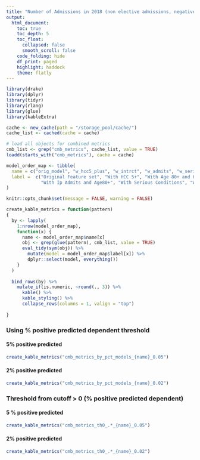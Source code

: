 ```yaml
---
title: "Number of Admissions in 2018 (non elective admissions, negative Binomial)"
output: 
  html_document:
    toc: true
    toc_depth: 5
    toc_float: 
      collapsed: false
      smooth_scroll: false
    code_folding: hide
    df_print: paged
    highlight: haddock
    theme: flatly
---
```



```r
library(drake)
library(dplyr)
library(tidyr)
library(rlang)
library(glue)
library(kableExtra)

cache <- new_cache(path = "/storage_pool/cache/")
cache_list <- cached(cache = cache)

# load all objects for combined metrics
cmb_list <- grep("cmb_metrics", cache_list, value = TRUE)
loadd(starts_with("cmb_metrics"), cache = cache)

model_order_map <- tibble(
  name = c("orig_model", "w_hcc5_plus", "w_intrct", "w_admits", "w_serious_cnd", "w_ckd_stages"),
  label =  c("Original Feature set", "With HCC 5+", "With Age 80+ and Hip And Fracture", 
             "With Ip Admits and Age80+", "With Serious Conditions", "With CKD Stages")
)

knitr::opts_chunk$set(message = FALSE, warning = FALSE)

```

```r
create_kable_metrics = function(pattern) 
{
  by <- lapply(
    1:nrow(model_order_map),
    function(x) {
      name <- model_order_map$name[x]
      obj <- grep(glue(pattern), cmb_list, value = TRUE)
      eval_tidy(sym(obj)) %>%  
        mutate(model = model_order_map$label[x]) %>% 
        dplyr::select(model, everything())
    }
  )
  
  bind_rows(by) %>% 
    mutate_if(is.numeric, ~round(., 3)) %>% 
      kable() %>% 
      kable_styling() %>% 
      collapse_rows(columns = 1, valign = "top")
  
}
```


### Using % positive predicted dependent threshold {.tabset .tabset-fade}

#### 5% positive predicted
```r
create_kable_metrics("cmb_metrics_by_pct_models_{name}_0.05")

```


#### 2% positive predicted
```r
create_kable_metrics("cmb_metrics_by_pct_models_{name}_0.02")
```


### Threshold from cutoff > 0 (% positive predicted dependent) {.tabset .tabset-fade}

#### 5 % positive predicted
```r
create_kable_metrics("cmb_metrics_th0_.*_{name}_0.05")
```

#### 2% positive predicted
```r
create_kable_metrics("cmb_metrics_th0_.*_{name}_0.02")
```

